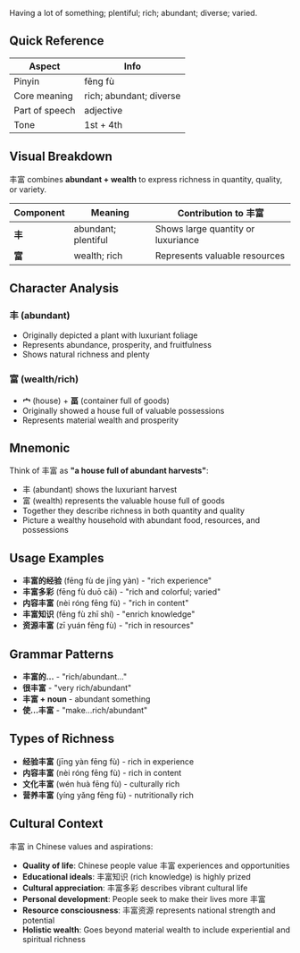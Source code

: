 Having a lot of something; plentiful; rich; abundant; diverse; varied.

## Quick Reference

| Aspect         | Info                    |
| -------------- | ----------------------- |
| Pinyin         | fēng fù                 |
| Core meaning   | rich; abundant; diverse |
| Part of speech | adjective               |
| Tone           | 1st + 4th               |

## Visual Breakdown

丰富 combines **abundant + wealth** to express richness in quantity, quality, or variety.

| Component | Meaning             | Contribution to 丰富               |
| --------- | ------------------- | ---------------------------------- |
| **丰**    | abundant; plentiful | Shows large quantity or luxuriance |
| **富**    | wealth; rich        | Represents valuable resources      |

## Character Analysis

### 丰 (abundant)

- Originally depicted a plant with luxuriant foliage
- Represents abundance, prosperity, and fruitfulness
- Shows natural richness and plenty

### 富 (wealth/rich)

- **宀** (house) + **畐** (container full of goods)
- Originally showed a house full of valuable possessions
- Represents material wealth and prosperity

## Mnemonic

Think of 丰富 as **"a house full of abundant harvests"**:

- 丰 (abundant) shows the luxuriant harvest
- 富 (wealth) represents the valuable house full of goods
- Together they describe richness in both quantity and quality
- Picture a wealthy household with abundant food, resources, and possessions

## Usage Examples

- **丰富的经验** (fēng fù de jīng yàn) - "rich experience"
- **丰富多彩** (fēng fù duō cǎi) - "rich and colorful; varied"
- **内容丰富** (nèi róng fēng fù) - "rich in content"
- **丰富知识** (fēng fù zhī shí) - "enrich knowledge"
- **资源丰富** (zī yuán fēng fù) - "rich in resources"

## Grammar Patterns

- **丰富的...** - "rich/abundant..."
- **很丰富** - "very rich/abundant"
- **丰富 + noun** - abundant something
- **使...丰富** - "make...rich/abundant"

## Types of Richness

- **经验丰富** (jīng yàn fēng fù) - rich in experience
- **内容丰富** (nèi róng fēng fù) - rich in content
- **文化丰富** (wén huà fēng fù) - culturally rich
- **营养丰富** (yíng yǎng fēng fù) - nutritionally rich

## Cultural Context

丰富 in Chinese values and aspirations:

- **Quality of life**: Chinese people value 丰富 experiences and opportunities
- **Educational ideals**: 丰富知识 (rich knowledge) is highly prized
- **Cultural appreciation**: 丰富多彩 describes vibrant cultural life
- **Personal development**: People seek to make their lives more 丰富
- **Resource consciousness**: 丰富资源 represents national strength and potential
- **Holistic wealth**: Goes beyond material wealth to include experiential and spiritual richness
